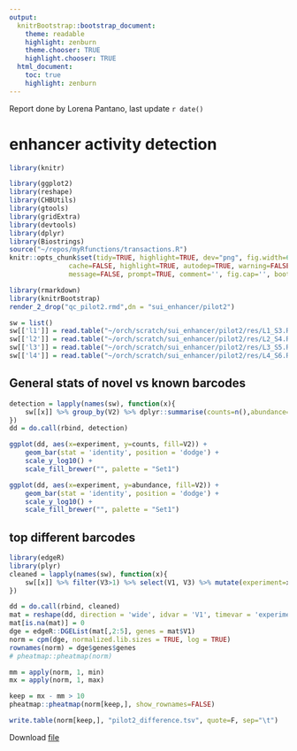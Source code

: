 ```yaml
---
output:
  knitrBootstrap::bootstrap_document:
    theme: readable
    highlight: zenburn
    theme.chooser: TRUE
    highlight.chooser: TRUE
  html_document:
    toc: true
    highlight: zenburn
---
```


Report done by Lorena Pantano, last update  `r date()`

# enhancer activity detection

```r
library(knitr)

library(ggplot2)
library(reshape)
library(CHBUtils)
library(gtools)
library(gridExtra)
library(devtools)
library(dplyr)
library(Biostrings)
source("~/repos/myRfunctions/transactions.R")
knitr::opts_chunk$set(tidy=TRUE, highlight=TRUE, dev="png", fig.width=6,fig.heigh=6,
               cache=FALSE, highlight=TRUE, autodep=TRUE, warning=FALSE, error=FALSE,
               message=FALSE, prompt=TRUE, comment='', fig.cap='', bootstrap.show.code=FALSE)
```


```r
library(rmarkdown)
library(knitrBootstrap)
render_2_drop("qc_pilot2.rmd",dn = "sui_enhancer/pilot2")
```


```r
sw = list()
sw[['l1']] = read.table("~/orch/scratch/sui_enhancer/pilot2/res/L1_S3.R1_counts.tsv")
sw[['l2']] = read.table("~/orch/scratch/sui_enhancer/pilot2/res/L2_S4.R1_counts.tsv")
sw[['l3']] = read.table("~/orch/scratch/sui_enhancer/pilot2/res/L3_S5.R1_counts.tsv")
sw[['l4']] = read.table("~/orch/scratch/sui_enhancer/pilot2/res/L4_S6.R1_counts.tsv")
```

## General stats of novel vs known barcodes

```r
detection = lapply(names(sw), function(x){
    sw[[x]] %>% group_by(V2) %>% dplyr::summarise(counts=n(),abundance=sum(V3)) %>% mutate(experiment=x)
})
dd = do.call(rbind, detection)

ggplot(dd, aes(x=experiment, y=counts, fill=V2)) +
    geom_bar(stat = 'identity', position = 'dodge') +
    scale_y_log10() +
    scale_fill_brewer("", palette = "Set1")

ggplot(dd, aes(x=experiment, y=abundance, fill=V2)) +
    geom_bar(stat = 'identity', position = 'dodge') +
    scale_y_log10() +
    scale_fill_brewer("", palette = "Set1")

```

## top different barcodes

```r
library(edgeR)
library(plyr)
cleaned = lapply(names(sw), function(x){
    sw[[x]] %>% filter(V3>1) %>% select(V1, V3) %>% mutate(experiment=x)
})

dd = do.call(rbind, cleaned)
mat = reshape(dd, direction = 'wide', idvar = 'V1', timevar = 'experiment')
mat[is.na(mat)] = 0 
dge = edgeR::DGEList(mat[,2:5], genes = mat$V1)
norm = cpm(dge, normalized.lib.sizes = TRUE, log = TRUE)
rownames(norm) = dge$genes$genes
# pheatmap::pheatmap(norm)
```

```r
mm = apply(norm, 1, min)
mx = apply(norm, 1, max)

keep = mx - mm > 10
pheatmap::pheatmap(norm[keep,], show_rownames=FALSE)

write.table(norm[keep,], "pilot2_difference.tsv", quote=F, sep="\t")
```


Download [file](`r get_report_links("pilot2_difference.tsv")`)


